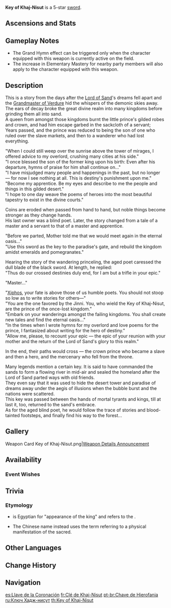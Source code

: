 {{Weapon Infobox
|id             = 
|image          = <gallery>
Weapon Key of Khaj-Nisut.png|Base
Weapon Key of Khaj-Nisut 2nd.png|2nd Ascension
</gallery>
|type           = Sword
|quality        = 5
|base_atk       = 44b
|2nd_stat_type  = HP
|2nd_stat       = 14.4%
|series         = Deshret
|releaseDate    = 2022-10-14
|obtain         = Weapon Event Wishes
|passive        = Sunken Song of the Sands
|effect         = [[HP]] increased by (var1)%. When an [[Elemental Skill]] hits opponents, you gain the Grand Hymn effect for 20s. This effect increases the equipping character's [[Elemental Mastery]] by (var2)% of their Max HP. This effect can trigger once every 0.3s. Max 3 stacks. When this effect gains 3 stacks, or when the third stack's duration is refreshed, the Elemental Mastery of all nearby party members will be increased by (var3)% of the equipping character's max HP for 20s.
|eff_rank1_var1 = 20
|eff_rank2_var1 = 25
|eff_rank3_var1 = 30
|eff_rank4_var1 = 35
|eff_rank5_var1 = 40
|eff_rank1_var2 = 0.12
|eff_rank2_var2 = 0.15
|eff_rank3_var2 = 0.18
|eff_rank4_var2 = 0.21
|eff_rank5_var2 = 0.24
|eff_rank1_var3 = 0.2
|eff_rank2_var3 = 0.25
|eff_rank3_var3 = 0.3
|eff_rank4_var3 = 0.35
|eff_rank5_var3 = 0.4
|eff_att1       = HP
|eff_att2       = Elemental Mastery
|scale_att1     = Max HP
|eff_att3       = Party Elemental Mastery
|eff_att4       = Party
}}
{{Description|One of a paired set of scepters fashioned from obsidian. They say that this can be used as a key to open the gate to a paradise that lies at the end of the ocean of sand.}}
'''Key of Khaj-Nisut''' is a 5-star [[sword]].

==Ascensions and Stats==
{{Weapon Ascensions and Stats
|ascendMat1 = Copper Talisman of the Forest Dew
|ascendMat2 = Iron Talisman of the Forest Dew
|ascendMat3 = Silver Talisman of the Forest Dew
|ascendMat4 = Golden Talisman of the Forest Dew
|bossMat1   = Damaged Prism
|bossMat2   = Turbid Prism
|bossMat3   = Radiant Prism
|commonMat1 = Faded Red Satin
|commonMat2 = Trimmed Red Silk
|commonMat3 = Rich Red Brocade
}}

==Gameplay Notes==
* The Grand Hymn effect can be triggered only when the character equipped with this weapon is currently active on the field.
* The increase in Elementary Mastery for nearby party members will also apply to the character equipped with this weapon.

==Description==
This is a story from the days after the [[Scarlet King|Lord of Sand]]'s dreams fell apart and the [[Greater Lord Rukkhadevata|Grandmaster of Verdure]] hid the whispers of the demonic skies away.<br />
The ears of decay broke the great divine realm into many kingdoms before grinding them all into sand.<br />
A queen from amongst those kingdoms burnt the little prince's gilded robes and crown, and had him escape garbed in the sackcloth of a servant;<br />
Years passed, and the prince was reduced to being the son of one who ruled over the slave markets, and then to a wanderer who had lost everything.

"When I could still weep over the sunrise above the tower of mirages, I offered advice to my overlord, crushing many cities at his side."<br />
"I once blessed the son of the former king upon his birth: Even after his departure, hymns of praise for him shall continue on..."<br />
"I have misjudged many people and happenings in the past, but no longer — for now I see nothing at all. This is destiny's punishment upon me."<br />
"Become my apprentice. Be my eyes and describe to me the people and things in this gilded desert."<br />
"I hope to one day weave the poems of heroes into the most beautiful tapestry to exist in the divine courts."

Coins are eroded when passed from hand to hand, but noble things become stronger as they change hands.<br />
His last owner was a blind poet. Later, the story changed from a tale of a master and a servant to that of a master and apprentice.

"Before we parted, Mother told me that we would meet again in the eternal oasis..."<br />
"Use this sword as the key to the paradise's gate, and rebuild the kingdom amidst emeralds and pomegranates."

Hearing the story of the wandering princeling, the aged poet caressed the dull blade of the black sword. At length, he replied:<br />
"Thus do our crossed destinies duly end, for I am but a trifle in your epic."

"Master..."

"[[Xiphos]], your fate is above those of us humble poets. You should not stoop so low as to write stories for others—"<br />
"You are the one favored by the Jinni. You, who wield the Key of Khaj-Nisut, are the prince of the once-lost kingdom."<br />
"Embark on your wanderings amongst the failing kingdoms. You shall create new tales and find the eternal oasis..."<br />
"In the times when I wrote hymns for my overlord and love poems for the prince, I fantasized about writing for the hero of destiny."<br />
"Allow me, please, to recount your epic — the epic of your reunion with your mother and the return of the Lord of Sand's glory to this realm."

In the end, their paths would cross — the crown prince who became a slave and then a hero, and the mercenary who fell from the throne.

Many legends mention a certain key. It is said to have commanded the sands to form a flowing river in mid-air and sealed the homeland after the Lord of Sand parted ways with old friends.<br />
They even say that it was used to hide the desert tower and paradise of dreams away under the aegis of illusions when the bubble burst and the nations were scattered.<br />
This key was passed between the hands of mortal tyrants and kings, till at last it, too, returned to the sand's embrace.<br />
As for the aged blind poet, he would follow the trace of stories and blood-tainted footsteps, and finally find his way to the forest...

==Gallery==
<gallery hideaddbutton="true" captionalign="center">
<!--Weapon Key of Khaj-Nisut 3D.png|Full Weapon-->
<!--Weapon Key of Khaj-Nisut 2nd 3D.png|2nd Ascension Phase Full Weapon-->
Weapon Card Key of Khaj-Nisut.png|[https://twitter.com/GenshinImpact/status/1580045598786396161 Weapon Details Announcement]
<!--Weapon Key of Khaj-Nisut} Wish.png|Multi-Wish Artwork-->
</gallery>

==Availability==
===Event Wishes===
{{Featured}}

==Trivia==
===Etymology===
* {{Lang|''Khaj-Nisut''|egy=𓇓<span style="position:relative; bottom:.5em;">𓏏</span><span style="position:relative; margin-left:-0.4em;">𓈖𓈍</span> (ḫꜥj-nsw.t)|egy_rm=khai-nesut}} is Egyptian for "appearance of the king" and refers to the {{w|coronation of the pharaoh}}.
* The Chinese name instead uses the term {{zh|圣显|rm=shèngxiǎn|tl={{wt|hierophany}},}} referring to a physical manifestation of the sacred.

==Other Languages==
{{Flex|
===Weapon===
{{Other Languages
|en      = Key of Khaj-Nisut
|zhs     = 圣显之钥
|zhs_rm  = Shèngxiǎn zhī Yào
|zht     = 聖顯之鑰
|zht_rm  = Shèngxiǎn zhī Yào
|zh_tl   = Key of Hierophany
|ja      = 聖顕の鍵
|ja_rm   = Seiken no Kagi
|ja_tl   = Key of Hierophany
|ko      = {{tt|성현|聖顯}}의 열쇠
|ko_rm   = Seonghyeon-ui Yeolsoe
|ko_tl   = Key of Hierophany
|es      = Llave de la Coronación
|es_tl   = Key of the Coronation
|fr      = Clé de Khaj-Nisut
|fr_tl   = Key of Khaj-Nisut
|ru      = Ключ Хадж-несут
|ru_tl   = Key of Khaj-Nisut
|th      = Key of Khaj-Nisut
|vi      = Chìa Khóa Khaj-Nisut
|vi_tl   = Khaj-Nisut Key
|de      = Khaj-Nisut-Schlüssel
|de_tl   = Khaj-Nisut Key
|id      = Key of Khaj-Nisut
|pt      = Chave de Hierofania
|pt_tl   = Key of Hierophany
|tr      = Khaj-Nisut Anahtarı
|tr_tl   = 
|it      = Chiave del Khaj-Nisut
|it_tl   = Key of Khaj-Nisut
}}
|
===Passive===
{{Other Languages
|en      = Sunken Song of the Sands
|zhs     = 沉入沙海的史诗
|zhs_rm  = Chénrù Shāhǎi de Shǐshī
|zht     = 沉入沙海的史詩
|zht_rm  = Chénrù Shāhǎi de Shǐshī
|zh_tl   = Epic Sunken in the Sand Sea
|ja      = 砂海に沈みし叙事詩
|ja_rm   = Sakai ni Shizumishi Jojishi
|ja_tl   = Epic Sunken in the Sand Sea
|ko      = 모래바다에 잠긴 서사시
|ko_tl   = Epic Poetry Sunken in the Sand Sea
|es      = Epopeya sepultada en las arenas
|es_tl   = Epic Buried in the Sands
|fr      = Chant englouti des sables
|fr_tl   = Sunken Song of the Sands
|ru      = Погребённая поэма дюн
|ru_tl   = Buried Poem of Dunes
|th      = Sunken Song of the Sands
|vi      = Sử Thi Trong Biển Cát
|vi_tl   = 
|de      = Im Sandmeer versunkenes Epos
|de_tl   = 
|id      = Sunken Song of the Sands
|pt      = Canção Sepultada nas Areias
|pt_tl   = 
|tr      = Kumlar Altındaki Şarkı
|tr_tl   = 
|it      = Epopea del mare di sabbia
|it_tl   = 
}}
}}

==Change History==
{{Change History|3.1}}

==Navigation==
{{Weapons by Series Navbox|series=Deshret}}
{{Weapon Navbox|Swords}}

[[es:Llave de la Coronación]]
[[fr:Clé de Khaj-Nisut]]
[[pt-br:Chave de Hierofania]]
[[ru:Ключ Хадж-нисут]]
[[th:Key of Khaj-Nisut]]